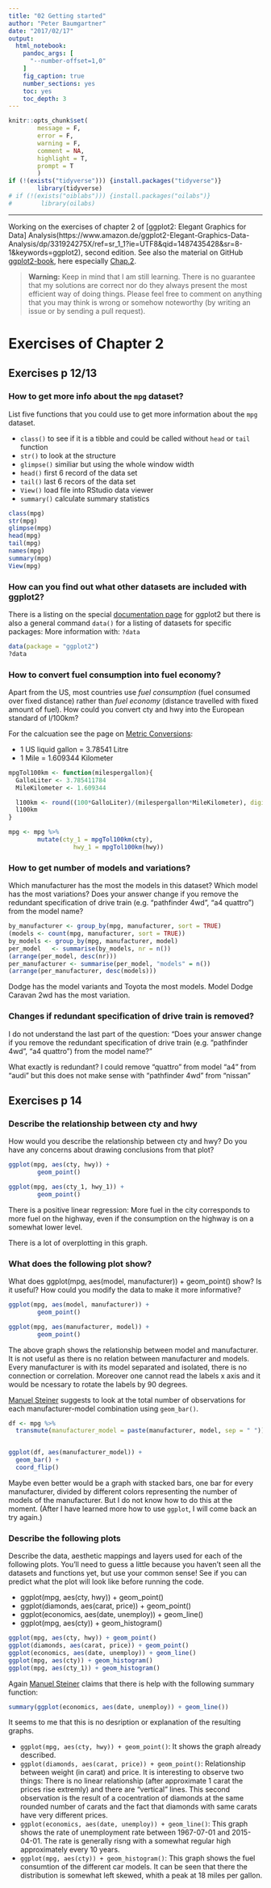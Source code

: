 ```yaml
---
title: "02 Getting started"
author: "Peter Baumgartner"
date: "2017/02/17"
output: 
  html_notebook: 
    pandoc_args: [ 
      "--number-offset=1,0" 
    ]
    fig_caption: true
    number_sections: yes
    toc: yes
    toc_depth: 3
---
```

```r
knitr::opts_chunk$set(
        message = F,
        error = F,
        warning = F,
        comment = NA,
        highlight = T,
        prompt = T
        )
if (!(exists("tidyverse"))) {install.packages("tidyverse")}
        library(tidyverse)
# if (!(exists("oiblabs"))) {install.packages("oilabs")}
#        library(oilabs)
```
***

Working on the exercises of chapter 2 of [ggplot2: Elegant Graphics for Data] Analysis(https://www.amazon.de/ggplot2-Elegant-Graphics-Data-Analysis/dp/331924275X/ref=sr_1_1?ie=UTF8&qid=1487435428&sr=8-1&keywords=ggplot2), second edition. See also the material on GitHub [ggplot2-book](https://github.com/hadley/ggplot2-book), here especially [Chap.2](https://github.com/hadley/ggplot2-book/blob/master/ggplot.rmd).

>**Warning:** Keep in mind that I am still learning. There is no guarantee that my solutions are correct nor do they always present the most efficient way of doing things. Please feel free to comment on anything that you may think is wrong or somehow noteworthy (by writing an issue or by sending a pull request).

# Exercises of Chapter 2
## Exercises p 12/13
### How to get more info about the `mpg` dataset?
List five functions that you could use to get more information about the `mpg` dataset.

* `class()`     to see if it is a tibble and could be called without `head` or `tail` function
* `str()`       to look at the structure
* `glimpse()`   similiar but using the whole window width
* `head()`      first 6 record of the data set
* `tail()`      last 6 recors of the data set
* `View()`      load file into RStudio data viewer
* `summary()`   calculate summary statistics
```r
class(mpg)
str(mpg)
glimpse(mpg)
head(mpg)
tail(mpg)
names(mpg)
summary(mpg)
View(mpg)

```


### How can you find out what other datasets are included with ggplot2?
There is a listing on the special [documentation page](http://docs.ggplot2.org/current/index.html) for ggplot2 but there is also a general command `data()` for a listing of datasets for specific packages: More information with: `?data`
```r
data(package = "ggplot2")
?data
```

### How to convert fuel consumption into fuel economy?
Apart from the US, most countries use _fuel consumption_ (fuel consumed over fixed distance) rather than _fuel economy_ (distance travelled with fixed amount of fuel). How could you convert cty and hwy into the European standard of l/100km?

For the calcuation see the page on [Metric Conversions](http://www.metric-conversions.org): 

* 1 US liquid gallon = 3.78541 Litre
* 1 Mile = 1.609344 Kilometer

```r
mpgTol100km <- function(milespergallon){
  GalloLiter <- 3.785411784
  MileKilometer <- 1.609344 

  l100km <- round((100*GalloLiter)/(milespergallon*MileKilometer), digits = 1)
  l100km
}

mpg <- mpg %>%
        mutate(cty_1 = mpgTol100km(cty),
                  hwy_1 = mpgTol100km(hwy))
```

### How to get number of models and variations?
Which manufacturer has the most the models in this dataset? Which model has the most variations? Does your answer change if you remove the redundant specification of drive train (e.g. "pathfinder 4wd", "a4 quattro") from the model name?
```r
by_manufacturer <- group_by(mpg, manufacturer, sort = TRUE)
(models <- count(mpg, manufacturer, sort = TRUE))
by_models <- group_by(mpg, manufacturer, model)
per_model   <- summarise(by_models, nr = n())
(arrange(per_model, desc(nr)))
per_manufacturer <- summarise(per_model, "models" = n())
(arrange(per_manufacturer, desc(models)))
```
Dodge has the model variants and Toyota the most models. Model Dodge Caravan 2wd has the most variation.

### Changes if redundant specification of drive train is removed?

I do not understand the last part of the question: "Does your answer change if you remove the redundant specification of drive train (e.g. "pathfinder 4wd", "a4 quattro") from the model name?" 

What exactly is redundant? I could remove "quattro" from model "a4" from "audi" but this does not make sense with "pathfinder 4wd" from "nissan"

## Exercises p 14
### Describe the relationship between cty and hwy
How would you describe the relationship between cty and hwy? Do you have any concerns about drawing conclusions from that plot?

```r
ggplot(mpg, aes(cty, hwy)) +
        geom_point()

ggplot(mpg, aes(cty_1, hwy_1)) +
        geom_point()
```
There is a positive linear regression: More fuel in the city corresponds to more fuel on the highway, even if the consumption on the highway is on a somewhat lower level.

There is a lot of overplotting in this graph.

### What does the following plot show?
What does ggplot(mpg, aes(model, manufacturer)) + geom_point() show? Is it useful? How could you modify the data to make it more informative?

```r
ggplot(mpg, aes(model, manufacturer)) + 
        geom_point()

ggplot(mpg, aes(manufacturer, model)) + 
        geom_point()
```
The above graph shows the relationship between model and manufacturer. It is not useful as there is no relation between manufacturer and models. Every manufacturer is with its model separated and isolated, there is no connection or correlation. Moreover one cannot read the labels x axis and it would be ncessary to rotate the labels by 90 degrees.

[Manuel Steiner](https://github.com/M-E-Steiner/ggplot2-book-solutions/blob/master/Chapter2/Solutions_Chapter2.md#exercises-231-page-16) suggests to look at the total number of observations for each manufacturer-model combination using `geom_bar()`.
```r
df <- mpg %>% 
  transmute(manufacturer_model = paste(manufacturer, model, sep = " "))


ggplot(df, aes(manufacturer_model)) +
  geom_bar() + 
  coord_flip()
```
Maybe even better would be a graph with stacked bars, one bar for every manufacturer, divided by different colors representing the number of models of the manufacturer. But I do not know how to do this at the moment. (After I have learned more how to use `ggplot`, I will come back an try again.)

### Describe the following plots
Describe the data, aesthetic mappings and layers used for each of the following plots.
You'll need to guess a little because you haven't seen all the datasets and functions yet, but use your common sense! See if you can predict what the plot will look like before running the code.

* ggplot(mpg, aes(cty, hwy)) + geom_point()
* ggplot(diamonds, aes(carat, price)) + geom_point()
* ggplot(economics, aes(date, unemploy)) + geom_line()
* ggplot(mpg, aes(cty)) + geom_histogram()

```r
ggplot(mpg, aes(cty, hwy)) + geom_point()
ggplot(diamonds, aes(carat, price)) + geom_point()
ggplot(economics, aes(date, unemploy)) + geom_line()
ggplot(mpg, aes(cty)) + geom_histogram()
ggplot(mpg, aes(cty_1)) + geom_histogram()
```
Again [Manuel Steiner](https://github.com/M-E-Steiner/ggplot2-book-solutions/blob/master/Chapter2/Solutions_Chapter2.md#exercises-231-page-16) claims that there is help with the following summary function:
```r
summary(ggplot(economics, aes(date, unemploy)) + geom_line())
```
It seems to me that this is no desription or explanation of the resulting graphs.




* `ggplot(mpg, aes(cty, hwy)) + geom_point()`: It shows the graph already described.
* `ggplot(diamonds, aes(carat, price)) + geom_point()`: Relationship between weight (in carat) and price. It is interesting to observe two things: There is no linear relationship (after approximate 1 carat the prices rise extremly) and there are "vertical" lines. This second observation is the result of a cocentration of diamonds at the same rounded number of carats and the fact that diamonds with same carats have very different prices.
* `ggplot(economics, aes(date, unemploy)) + geom_line()`: This graph shows the rate of unemployment rate between 1967-07-01 and 2015-04-01. The rate is generally risng with a somewhat regular high approximately every 10 years.
* `ggplot(mpg, aes(cty)) + geom_histogram()`: This graph shows the fuel consumtion of the different car models. It can be seen that there the distribution is somewhat left skewed, whith a peak at 18 miles per gallon. 
